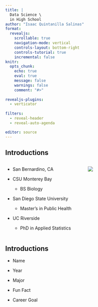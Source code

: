 ```yaml
---
title: |
  Data Science \
  in High School
author: "Isaac Quintanilla Salinas"
format:
  revealjs:
    scrollable: true
    navigation-mode: vertical
    controls-layout: bottom-right
    controls-tutorial: true
    incremental: false 
knitr:
  opts_chunk: 
    echo: true
    eval: true
    message: false
    warnings: false
    comment: "#>" 
    
revealjs-plugins:
  - verticator
  
filters: 
  - reveal-header
  - reveal-auto-agenda

editor: source
---
```


## Introductions

:::: {.columns}

::: {.column width="50%"}
-   San Bernardino, CA

-   CSU Monterey Bay

    -   BS Biology

-   San Diego State University

    -   Master's in Public Health

-   UC Riverside

    -   PhD in Applied Statistics
:::

::: {.column width="50%"}
![](img/sb.jpg)
:::

::::



## Introductions

-   Name

-   Year

-   Major

-   Fun Fact

-   Career Goal
